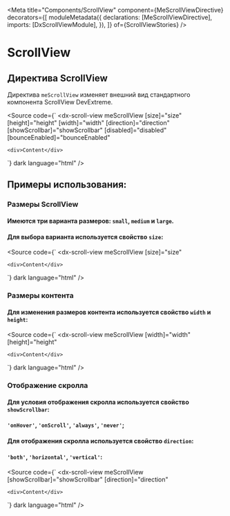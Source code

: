 
<Meta
  title="Components/ScrollView"
  component={MeScrollViewDirective}
  decorators={[
    moduleMetadata({
      declarations: [MeScrollViewDirective],
      imports: [DxScrollViewModule],
    }),
  ]}
  of={ScrollViewStories}
/>

# ScrollView

## Директива ScrollView

Директива `meScrollView` изменяет внешний вид стандартного компонента ScrollView DevExtreme.

<Story name="Default" of={ScrollViewStories.Default} />
<Controls of={ScrollViewStories.Default} />

<Source
  code={`
  <dx-scroll-view
    meScrollView
    [size]="size"
    [height]="height"
    [width]="width"
    [direction]="direction"
    [showScrollbar]="showScrollbar"
    [disabled]="disabled"
    [bounceEnabled]="bounceEnabled"
  >
    <div>Content</div>
  </dx-scroll-view>
`}
  dark
  language="html"
/>

## Примеры использования:

### Размеры ScrollView

#### Имеются три варианта размеров: `small`, `medium` и `large`.

#### Для выбора варианта используется свойство `size`:

<Source
  code={`
	<dx-scroll-view
    meScrollView
    [size]="size"
  >
    <div>Content</div>
  </dx-scroll-view>
	`}
  dark
  language="html"
/>

### Размеры контента

#### Для изменения размеров контента используется свойство `width` и `height`:

<Source
  code={`
	<dx-scroll-view
    meScrollView
    [width]="width"
    [height]="height"
  >
    <div>Content</div>
  </dx-scroll-view>
	`}
  dark
  language="html"
/>

### Отображение скролла

#### Для условия отображения скролла используется свойство `showScrollbar`:

#### `'onHover'`, `'onScroll'`, `'always'`, `'never'`;

#### Для отображения скролла используется свойство `direction`:

#### `'both'`, `'horizontal'`, `'vertical'`:

<Source
  code={`
	<dx-scroll-view
    meScrollView
    [showScrollbar]="showScrollbar"
    [direction]="direction"
  >
    <div>Content</div>
  </dx-scroll-view>
	`}
  dark
  language="html"
/>
